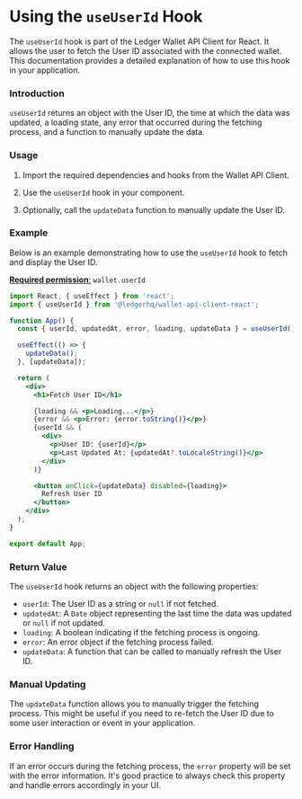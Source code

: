 # Using the `useUserId` Hook

The `useUserId` hook is part of the Ledger Wallet API Client for React. It allows the user to fetch the User ID associated with the connected wallet. This documentation provides a detailed explanation of how to use this hook in your application.

### Introduction

`useUserId` returns an object with the User ID, the time at which the data was updated, a loading state, any error that occurred during the fetching process, and a function to manually update the data.

### Usage

1. Import the required dependencies and hooks from the Wallet API Client.

2. Use the `useUserId` hook in your component.

3. Optionally, call the `updateData` function to manually update the User ID.

### Example

Below is an example demonstrating how to use the `useUserId` hook to fetch and display the User ID.

[**Required permission**:](https://developers.ledger.com/docs/ledger-live/discover/guides/wallet-api/appendix/manifest#permissions)
  `wallet.userId`

```jsx
import React, { useEffect } from 'react';
import { useUserId } from '@ledgerhq/wallet-api-client-react';

function App() {
  const { userId, updatedAt, error, loading, updateData } = useUserId();

  useEffect(() => {
    updateData();
  }, [updateData]);

  return (
    <div>
      <h1>Fetch User ID</h1>

      {loading && <p>Loading...</p>}
      {error && <p>Error: {error.toString()}</p>}
      {userId && (
        <div>
          <p>User ID: {userId}</p>
          <p>Last Updated At: {updatedAt?.toLocaleString()}</p>
        </div>
      )}

      <button onClick={updateData} disabled={loading}>
        Refresh User ID
      </button>
    </div>
  );
}

export default App;
```

### Return Value

The `useUserId` hook returns an object with the following properties:

- `userId`: The User ID as a string or `null` if not fetched.
- `updatedAt`: A `Date` object representing the last time the data was updated or `null` if not updated.
- `loading`: A boolean indicating if the fetching process is ongoing.
- `error`: An error object if the fetching process failed.
- `updateData`: A function that can be called to manually refresh the User ID.

### Manual Updating

The `updateData` function allows you to manually trigger the fetching process. This might be useful if you need to re-fetch the User ID due to some user interaction or event in your application.

### Error Handling

If an error occurs during the fetching process, the `error` property will be set with the error information. It's good practice to always check this property and handle errors accordingly in your UI.